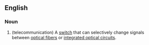 ==English==
{{wikipedia}}
===Noun===
{{en-noun|pl=optical switches}}

# (telecommunication) A [[switch]] that can selectively change signals between [[optical fiber]]s or [[integrated optical circuit]]s.